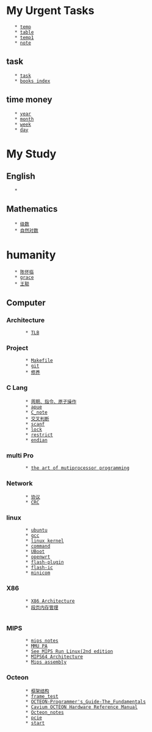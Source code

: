 = My Urgent Tasks =
    * [[temp]]
    * [[table]]
    * [[temp1]]
    * [[note]]
== task ==
    * [[task]]
    * [[books index]]
== time money ==
    * [[year]]
    * [[month]]
    * [[week]]
    * [[day]]

= My Study =
== English	==
	* 
== Mathematics	==
	* [[级数]]
	* [[自然对数]]
= humanity  	=
	* [[陈怀临]] 
	* [[grace]]
	* [[王聪]]
== Computer 	==
=== Architecture===
		* [[TLB]]
=== Project 	===
		* [[Makefile]]
		* [[git]]
		* [[修养]]
=== C Lang 	===
		* [[周期、指令、原子操作]]
		* [[apue]]
		* [[C_note]]
		* [[交叉判断]]
		* [[scanf]]
		* [[lock]]
		* [[restrict]]
		* [[endian]]
=== multi Pro 	===
		* [[the art of mutiprocessor programming]]
=== Network 	===
		* [[协议]]
		* [[CRC]]
=== linux 	===
		* [[ubuntu]]
		* [[gcc]]
		* [[linux kernel]]
		* [[command]]
		* [[UBoot]]
		* [[openwrt]]
		* [[flash-plugin]]
		* [[flash-ic]]
		* [[minicom]]
=== X86		===
		* [[X86 Architecture]]
		* [[段页内存管理]]
	
=== MIPS	===
		* [[mips notes]]
		* [[MMU PA]]
		* [[See MIPS Run Linux(2nd edition]]
		* [[MIPS64 Architecture]]
		* [[Mips assembly]]
=== Octeon 	===
		* [[框架结构]]
		* [[frame_test]]
		* [[OCTEON-Programmer's_Guide-The_Fundamentals]]
		* [[Cavium OCTEON Hardware Reference Manual]]
		* [[Octeon_notes]]
		* [[pcie]]
		* [[start]]
